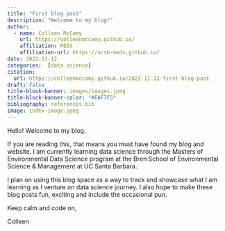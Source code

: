 ```yaml
---
title: "First blog post"
description: "Welcome to my blog!"
author: 
  - name: Colleen McCamy
    url: https://colleenmccamy.github.io/
    affiliation: MEDS
    affiliation-url: https://ucsb-meds.github.io/
date: 2022-11-12
categories:  [data science]
citation: 
  url: https://colleenmccamy.github.io/2022-11-12-first-blog-post
draft: false
title-block-banner: images/images.jpeg
title-block-banner-color: "#FAF7F5"
bibliography: references.bib
image: index-image.jpeg
---
```


Hello! Welcome to my blog.

If you are reading this, that means you must have found my blog and website. I am currently learning data science through the Masters of Environmental Data Science program at the Bren School of Environmental Science & Management at UC Santa Barbara.

I plan on using this blog space as a way to track and showcase what I am learning as I venture on data science journey. I also hope to make these blog posts fun, exciting and include the occasional pun.

Keep calm and code on,

Colleen
